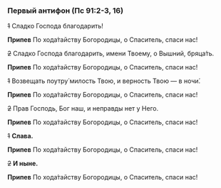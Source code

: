 ### Первый антифон (Пс 91:2-3, 16)

~~1~~ Сладко Господа благодарить!

**Припев** По хода́тайству Богородицы, о Спаситель, спаси нас!

~~2~~ Сладко Господа благодарить, имени Твоему, о Вышний, бряца́ть.

**Припев** По хода́тайству Богородицы, о Спаситель, спаси нас!

~~1~~ Возвещать поутру́ милость Твою, и верность Твою — в ночи́.

**Припев** По хода́тайству Богородицы, о Спаситель, спаси нас!

~~2~~ Прав Господь, Бог наш, и неправды нет у Него.

**Припев** По хода́тайству Богородицы, о Спаситель, спаси нас!

~~1~~ **Слава.**

**Припев** По хода́тайству Богородицы, о Спаситель, спаси нас!

~~2~~ **И ныне.**

**Припев** По хода́тайству Богородицы, о Спаситель, спаси нас!

